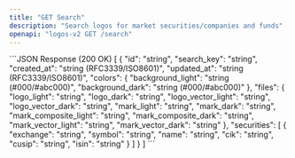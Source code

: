 ```yaml
---
title: "GET Search"
description: "Search logos for market securities/companies and funds"
openapi: "logos-v2 GET /search"
---
```


<ResponseExample>
```JSON Response (200 OK)
[
  {
    "id": "string",
    "search_key": "string",
    "created_at": "string (RFC3339/ISO8601)",
    "updated_at": "string (RFC3339/ISO8601)",
    "colors": {
      "background_light": "string (#000/#abc000)",
      "background_dark": "string (#000/#abc000)"
    },
    "files": {
      "logo_light": "string",
      "logo_dark": "string",
      "logo_vector_light": "string",
      "logo_vector_dark": "string",
      "mark_light": "string",
      "mark_dark": "string",
      "mark_composite_light": "string",
      "mark_composite_dark": "string",
      "mark_vector_light": "string",
      "mark_vector_dark": "string"
    },
    "securities": [
      {
        "exchange": "string",
        "symbol": "string",
        "name": "string",
        "cik": "string",
        "cusip": "string",
        "isin": "string"
      }
    ]
  }
]
```
</ResponseExample>
